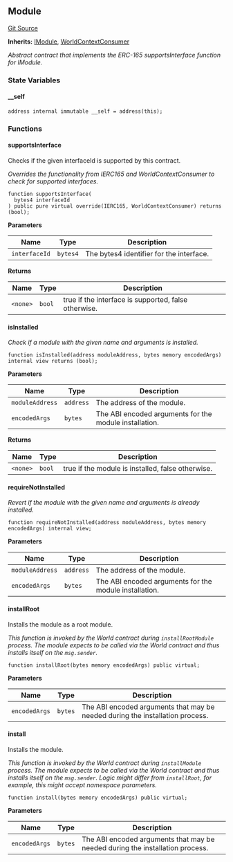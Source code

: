 [//]: # "This file is autogenerated, do not change manually"

## Module

[Git Source](https://github.com/latticexyz/mud/blob/main/packages/world/src/Module.sol)

**Inherits:**
[IModule](/world/reference/module-external#imodule), [WorldContextConsumer](/world/reference/world-context#worldcontextconsumer)

_Abstract contract that implements the ERC-165 supportsInterface function for IModule._

### State Variables

#### \_\_self

```solidity
address internal immutable __self = address(this);
```

### Functions

#### supportsInterface

Checks if the given interfaceId is supported by this contract.

_Overrides the functionality from IERC165 and WorldContextConsumer to check for supported interfaces._

```solidity
function supportsInterface(
  bytes4 interfaceId
) public pure virtual override(IERC165, WorldContextConsumer) returns (bool);
```

**Parameters**

| Name          | Type     | Description                              |
| ------------- | -------- | ---------------------------------------- |
| `interfaceId` | `bytes4` | The bytes4 identifier for the interface. |

**Returns**

| Name     | Type   | Description                                          |
| -------- | ------ | ---------------------------------------------------- |
| `<none>` | `bool` | true if the interface is supported, false otherwise. |

#### isInstalled

_Check if a module with the given name and arguments is installed._

```solidity
function isInstalled(address moduleAddress, bytes memory encodedArgs) internal view returns (bool);
```

**Parameters**

| Name            | Type      | Description                                            |
| --------------- | --------- | ------------------------------------------------------ |
| `moduleAddress` | `address` | The address of the module.                             |
| `encodedArgs`   | `bytes`   | The ABI encoded arguments for the module installation. |

**Returns**

| Name     | Type   | Description                                       |
| -------- | ------ | ------------------------------------------------- |
| `<none>` | `bool` | true if the module is installed, false otherwise. |

#### requireNotInstalled

_Revert if the module with the given name and arguments is already installed._

```solidity
function requireNotInstalled(address moduleAddress, bytes memory encodedArgs) internal view;
```

**Parameters**

| Name            | Type      | Description                                            |
| --------------- | --------- | ------------------------------------------------------ |
| `moduleAddress` | `address` | The address of the module.                             |
| `encodedArgs`   | `bytes`   | The ABI encoded arguments for the module installation. |

#### installRoot

Installs the module as a root module.

_This function is invoked by the World contract during `installRootModule` process.
The module expects to be called via the World contract and thus installs itself on the `msg.sender`._

```solidity
function installRoot(bytes memory encodedArgs) public virtual;
```

**Parameters**

| Name          | Type    | Description                                                                   |
| ------------- | ------- | ----------------------------------------------------------------------------- |
| `encodedArgs` | `bytes` | The ABI encoded arguments that may be needed during the installation process. |

#### install

Installs the module.

_This function is invoked by the World contract during `installModule` process.
The module expects to be called via the World contract and thus installs itself on the `msg.sender`.
Logic might differ from `installRoot`, for example, this might accept namespace parameters._

```solidity
function install(bytes memory encodedArgs) public virtual;
```

**Parameters**

| Name          | Type    | Description                                                                   |
| ------------- | ------- | ----------------------------------------------------------------------------- |
| `encodedArgs` | `bytes` | The ABI encoded arguments that may be needed during the installation process. |
